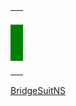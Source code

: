 {|class="wikitable" align="left" style="width:100px;"
|{{{1}}}
|-
|style="background-color:#008000;"|&nbsp;
|-
|{{{2}}}
|}<noinclude>[[Category:橋牌模板|BridgeSuitNS]]</noinclude>